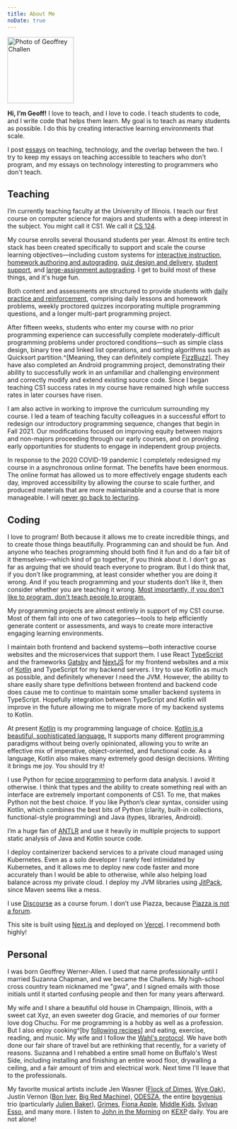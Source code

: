 ```yaml
---
title: About Me
noDate: true
---
```


<div className="rounded-img" style={{ float: "right", marginLeft: 16 }}>
  <Image src="/me.png" alt="Photo of Geoffrey Challen" width="150" height="150" layout="fixed" priority />
</div>

<div className="lead">

**Hi, I’m Geoff!**
I love to teach, and I love to code.
I teach students to code, and I write code that helps them learn.
My goal is to teach as many students as possible.
I do this by creating interactive learning environments that scale.

</div>

I post [essays](/essays/) on teaching, technology, and the overlap between the two.
I try to keep my essays on teaching accessible to teachers who don't program, and my essays on technology interesting to programmers who don't teach.

## Teaching

I’m currently teaching faculty at the University of Illinois.
I teach our first course on computer science for majors and students with a deep interest in the subject.
You might call it CS1.
We call it [CS 124](https://www.cs124.org/).

My course enrolls several thousand students per year.
Almost its entire tech stack has been created specifically to support and scale the course learning objectives—including custom systems for [interactive instruction](https://www.cs124.org/best/#walkthroughs),
[homework authoring and autograding](https://www.cs124.org/best/#homework),
[quiz design and delivery](https://www.cs124.org/best/#quiz-system),
[student support](https://www.cs124.org/best/#help-site),
and [large-assignment autograding](https://www.cs124.org/best/#machine-project).
I get to build most of these things, and it's huge fun.

Both content and assessments are structured to provide students with [daily practice and reinforcement](/essays/2021-06-24-quantity-over-quality), comprising daily lessons and homework problems, weekly proctored quizzes incorporating multiple programming questions, and a longer multi-part programming project.

After fifteen weeks, students who enter my course with no prior programming experience can successfully complete moderately-difficult programming problems under proctored conditions—such as simple class design, binary tree and linked list operations, and sorting algorithms such as Quicksort partition.^[Meaning, they can definitely complete [FizzBuzz](https://wiki.c2.com/?FizzBuzzTest)].
They have also completed an Android programming project, demonstrating their ability to successfully work in an unfamiliar and challenging environment and correctly modify and extend existing source code.
Since I began teaching CS1 success rates in my course have remained high while success rates in later courses have risen.

I am also active in working to improve the curriculum surrounding my course.
I led a team of teaching faculty colleagues in a successful effort to redesign our introductory programming sequence, changes that begin in Fall 2021.
Our modifications focused on improving equity between majors and non-majors proceeding through our early courses, and on providing early opportunities for students to engage in independent group projects.

In response to the 2020 COVID-19 pandemic I completely redesigned my course in a asynchronous online format. The benefits have been enormous.
The online format has allowed us to more effectively engage students each day, improved accessibility by allowing the course to scale further, and produced materials that are more maintainable and a course that is more manageable.
I will [never go back to lecturing](/essays/2021-06-10-chalkface-nostalgia).

## Coding

I love to program!
Both because it allows me to create incredible things, and to create those things beautifully.
Programming can and should be fun.
And anyone who teaches programming should both find it fun and do a fair bit of it themselves—which kind of go together, if you think about it.
I don’t go as far as arguing that we should teach everyone to program.
But I do think that, if you don’t like programming, at least consider whether you are doing it wrong.
And if you teach programming and your students don’t like it, then consider whether you are teaching it wrong.
[Most importantly, if you don't like to program, don't teach people to program.](+)

My programming projects are almost entirely in support of my CS1 course.
Most of them fall into one of two categories—tools to help efficiently generate content or assessments, and ways to create more interactive engaging learning environments.

I maintain both frontend and backend systems—both interactive course websites and the microservices that support them.
I use React [TypeScript](https://www.typescriptlang.org/) and the frameworks [Gatsby](https://www.gatsbyjs.com/) and [NextJS](https://nextjs.org/) for my frontend websites and a mix of [Kotlin](https://kotlinlang.org/) and TypeScript for my backend servers.
I try to use Kotlin as much as possible, and definitely whenever I need the JVM.
However, the ability to share easily share type definitions between frontend and backend code does cause me to continue to maintain some smaller backend systems in TypeScript.
Hopefully integration between TypeScript and Kotlin will improve in the future allowing me to migrate more of my backend systems to Kotlin.

At present [Kotlin](https://kotlinlang.org/) is my programming language of choice.
[Kotlin is a beautiful, sophisticated language.](+)
It supports many different programming paradigms without being overly opinionated, allowing you to write an effective mix of imperative, object-oriented, and functional code.
As a language, Kotlin also makes many extremely good design decisions.
Writing it brings me joy.
You should try it!

I use Python for [recipe programming](/essays/2021-06-03-recipe-programming) to perform data analysis. I avoid it otherwise. I think that types and the ability to create something real with an interface are extremely important components of CS1. To me, that makes Python not the best choice. If you like Python’s clear syntax, consider using Kotlin, which combines the best bits of Python (clarity, built-in collections, functional-style programming) and Java (types, libraries, Android).

I’m a huge fan of [ANTLR](https://www.antlr.org/) and use it heavily in multiple projects to support static analysis of Java and Kotlin source code.

I deploy containerizer backend services to a private cloud managed using Kubernetes.
Even as a solo developer I rarely feel intimidated by Kubernetes, and it allows me to deploy new code faster and more accurately than I would be able to otherwise, while also helping load balance across my private cloud.
I deploy my JVM libraries using [JitPack](https://jitpack.io/), since Maven seems like a mess.

I use [Discourse](https://www.discourse.org/) as a course forum. I don’t use Piazza, because [Piazza is not a forum](/essays/2021-06-17-why-i-don't-use-piazza).

This site is built using [Next.js](https://nextjs.org/) and deployed on [Vercel](https://vercel.com/).
I recommend both highly!

## Personal

I was born Geoffrey Werner-Allen.
I used that name professionally until I married Suzanna Chapman, and we became the Challens.
My high-school cross country team nicknamed me "gwa", and I signed emails with those initials until it started confusing people and then for many years afterward.

My wife and I share a beautiful old house in Champaign, Illinois, with a sweet cat Xyz, an even sweeter dog Gracie, and memories of our former love dog Chuchu.
For me programming is a hobby as well as a profession.
But I also enjoy cooking^[by [following recipes](/essays/2021-06-03-recipe-programming)] and eating, exercise, reading, and music.
My wife and I follow the [Wahl's protocol](https://en.wikipedia.org/wiki/Terry_Wahls#The_Wahls_Protocol_Diet).
We have both done our fair share of travel but are rethinking that recently, for a variety of reasons.
Suzanna and I rehabbed a entire small home on Buffalo's West Side, including installing and finishing an entire wood floor, drywalling a ceiling, and a fair amount of trim and electrical work.
Next time I'll leave that to the professionals.

My favorite musical artists include
Jen Wasner ([Flock of Dimes](https://www.flockofdimes.com/), [Wye Oak](https://www.wyeoakmusic.com/)),
Justin Vernon ([Bon Iver](https://boniver.org/), [Big Red Machine](https://bigredmachine.bandcamp.com)),
[ODESZA](https://odesza.com/),
the entire [boygenius](https://xboygeniusx.bandcamp.com/) trio (particularly [Julien Baker](https://julienbaker.com/)),
[Grimes](https://4ad.com/artists/179),
[Fiona Apple](https://en.wikipedia.org/wiki/Fiona_Apple),
[Middle Kids](https://www.middlekidsmusic.com/),
[Sylvan Esso](https://www.sylvanesso.com/),
and many more.
I listen to [John in the Morning](https://www.kexp.org/djs/john-richards/) on [KEXP](https://www.kexp.org/) daily.
You are not alone!